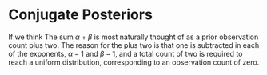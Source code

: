 # Conjugate Posteriors

If we think The sum $\alpha + \beta$ is most naturally thought of as a
prior observation count plus two.  The reason for the plus two is that
one is subtracted in each of the exponents, $\alpha - 1$ and $\beta -
1$, and a total count of two is required to reach a uniform
distribution, corresponding to an observation count of zero.
